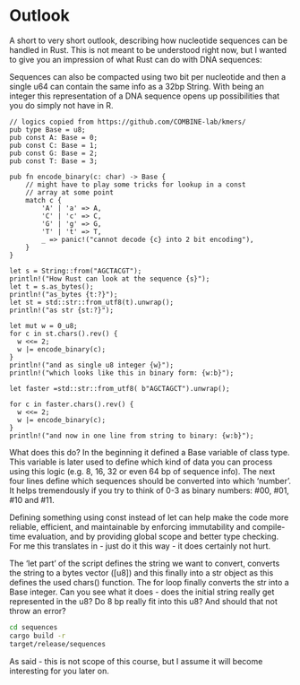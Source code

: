 # Outlook

A short to very short outlook, describing how nucleotide sequences can be handled in Rust.
This is not meant to be understood right now, but I wanted to give you an impression of what Rust can do with DNA sequences:

Sequences can also be compacted using two bit per nucleotide and then a single u64 can contain the same info as a 32bp String.
With being an integer this representation of a DNA sequence opens up possibilities that you do simply not have in R.

```extendr
// logics copied from https://github.com/COMBINE-lab/kmers/
pub type Base = u8;
pub const A: Base = 0;
pub const C: Base = 1;
pub const G: Base = 2;
pub const T: Base = 3;

pub fn encode_binary(c: char) -> Base {
    // might have to play some tricks for lookup in a const
    // array at some point
    match c {
        'A' | 'a' => A,
        'C' | 'c' => C,
        'G' | 'g' => G,
        'T' | 't' => T,
        _ => panic!("cannot decode {c} into 2 bit encoding"),
    }
}

let s = String::from("AGCTACGT");
println!("How Rust can look at the sequence {s}");
let t = s.as_bytes();
println!("as_bytes {t:?}");
let st = std::str::from_utf8(t).unwrap();
println!("as str {st:?}");

let mut w = 0_u8;
for c in st.chars().rev() {
  w <<= 2;
  w |= encode_binary(c);
}
println!("and as single u8 integer {w}");
println!("which looks like this in binary form: {w:b}");

let faster =std::str::from_utf8( b"AGCTAGCT").unwrap();

for c in faster.chars().rev() {
  w <<= 2;
  w |= encode_binary(c);
}
println!("and now in one line from string to binary: {w:b}");
```


What does this do? 
In the beginning it defined a Base variable of class type. This variable is later used to define which kind of data you can process using this logic (e.g. 8, 16, 32 or even 64 bp of sequence info). The next four lines define which sequences should be converted into which 'number'.
It helps tremendously if you try to think of 0-3 as binary numbers: #00, #01, #10 and #11.

Defining something using const instead of let can help make the code more reliable, efficient, and maintainable by enforcing immutability and compile-time evaluation, and by providing global scope and better type checking. For me this translates in - just do it this way - it does certainly not hurt.

The 'let part' of the script defines the string we want to convert, converts the string to a bytes vector ([u8]) and this finally into a str object as this defines the used chars() function. The for loop finally converts the str into a Base integer. Can you see what it does - does the initial string really get represented in the u8? Do 8 bp really fit into this u8? And should that not throw an error?

```bash
cd sequences
cargo build -r
target/release/sequences
```


As said - this is not scope of this course, but I assume it will become interesting for you later on.
